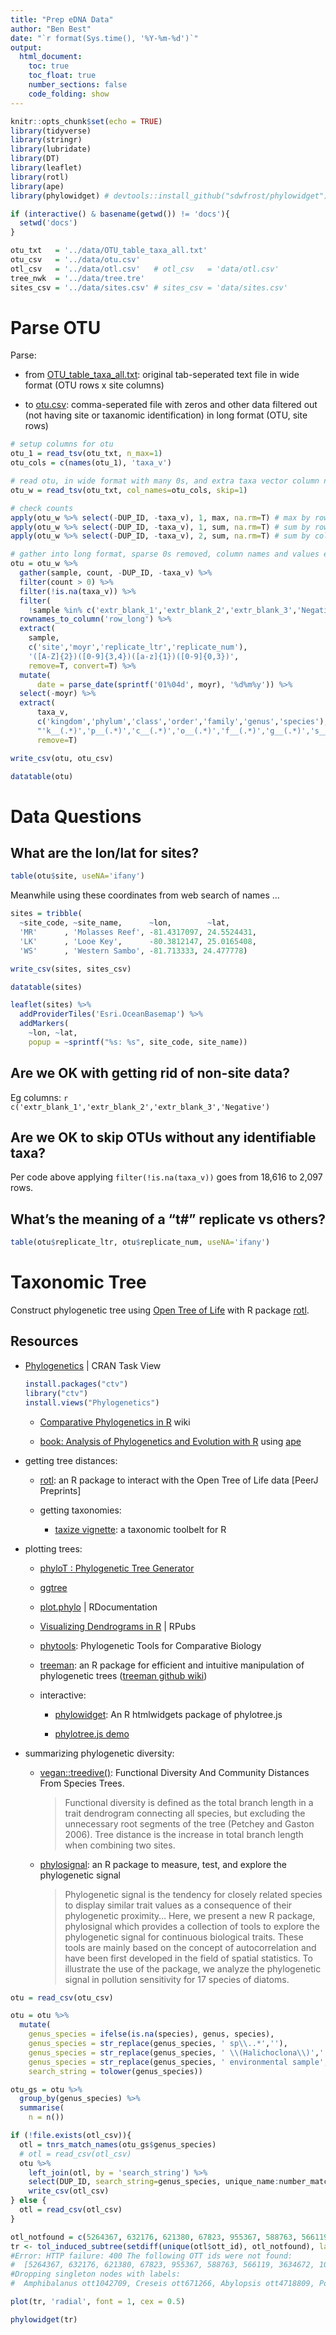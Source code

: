 ```yaml
---
title: "Prep eDNA Data"
author: "Ben Best"
date: "`r format(Sys.time(), '%Y-%m-%d')`"
output:
  html_document:
    toc: true
    toc_float: true
    number_sections: false
    code_folding: show
---
```


```r
knitr::opts_chunk$set(echo = TRUE)
library(tidyverse)
library(stringr)
library(lubridate)
library(DT)
library(leaflet)
library(rotl)
library(ape)
library(phylowidget) # devtools::install_github("sdwfrost/phylowidget")

if (interactive() & basename(getwd()) != 'docs'){
  setwd('docs')
}

otu_txt   = '../data/OTU_table_taxa_all.txt'
otu_csv   = '../data/otu.csv'
otl_csv   = '../data/otl.csv'   # otl_csv   = 'data/otl.csv'
tree_nwk  = '../data/tree.tre'
sites_csv = '../data/sites.csv' # sites_csv = 'data/sites.csv'
```

# Parse OTU

Parse:

- from [OTU_table_taxa_all.txt](https://github.com/marinebon/edna-vis/blob/master/data/OTU_table_taxa_all.txt): original tab-seperated text file in wide format (OTU rows x site columns)

- to [otu.csv](https://github.com/marinebon/edna-vis/blob/master/data/otu.csv): comma-seperated file with zeros and other data filtered out (not having site or taxanomic identification) in long format (OTU, site rows)

```r

# setup columns for otu
otu_1 = read_tsv(otu_txt, n_max=1)
otu_cols = c(names(otu_1), 'taxa_v')

# read otu, in wide format with many 0s, and extra taxa vector column named
otu_w = read_tsv(otu_txt, col_names=otu_cols, skip=1)

# check counts
apply(otu_w %>% select(-DUP_ID, -taxa_v), 1, max, na.rm=T) # max by rows
apply(otu_w %>% select(-DUP_ID, -taxa_v), 1, sum, na.rm=T) # sum by rows
apply(otu_w %>% select(-DUP_ID, -taxa_v), 2, sum, na.rm=T) # sum by cols

# gather into long format, sparse 0s removed, column names and values expanded
otu = otu_w %>%                                                                   #   5,707 rows
  gather(sample, count, -DUP_ID, -taxa_v) %>%                                     # 291,057 rows
  filter(count > 0) %>%                                                           #  18,616 rows
  filter(!is.na(taxa_v)) %>%                                                      #   2,097 rows
  filter(
    !sample %in% c('extr_blank_1','extr_blank_2','extr_blank_3','Negative')) %>%  #   2,082 rows
  rownames_to_column('row_long') %>%
  extract(
    sample, 
    c('site','moyr','replicate_ltr','replicate_num'),
    '([A-Z]{2})([0-9]{3,4})([a-z]{1})([0-9]{0,3})',
    remove=T, convert=T) %>%
  mutate(
      date = parse_date(sprintf('01%04d', moyr), '%d%m%y')) %>%
  select(-moyr) %>%
  extract(
      taxa_v, 
      c('kingdom','phylum','class','order','family','genus','species'), 
      "'k__(.*)','p__(.*)','c__(.*)','o__(.*)','f__(.*)','g__(.*)','s__(.*)'",
      remove=T)

write_csv(otu, otu_csv)

datatable(otu)
```

# Data Questions

## What are the lon/lat for sites?

```r
table(otu$site, useNA='ifany')
```

Meanwhile using these coordinates from web search of names ...

```r
sites = tribble(
  ~site_code, ~site_name,      ~lon,        ~lat,
  'MR'      , 'Molasses Reef', -81.4317097, 24.5524431,
  'LK'      , 'Looe Key',      -80.3812147, 25.0165408,
  'WS'      , 'Western Sambo', -81.713333, 24.477778)

write_csv(sites, sites_csv)

datatable(sites)
```


```r
leaflet(sites) %>%
  addProviderTiles('Esri.OceanBasemap') %>%
  addMarkers(
    ~lon, ~lat, 
    popup = ~sprintf("%s: %s", site_code, site_name))
```

## Are we OK with getting rid of non-site data?

Eg columns: ``r c('extr_blank_1','extr_blank_2','extr_blank_3','Negative')``

## Are we OK to skip OTUs without any identifiable taxa?

Per code above applying `filter(!is.na(taxa_v))` goes from 18,616 to 2,097 rows.

## What's the meaning of a "t#" replicate vs others?

```r
table(otu$replicate_ltr, otu$replicate_num, useNA='ifany')
```


# Taxonomic Tree

Construct phylogenetic tree using [Open Tree of Life](http://opentreeoflife.org) with R package [rotl](https://cran.r-project.org/web/packages/rotl/index.html).

## Resources

- [Phylogenetics](https://cran.r-project.org/web/views/Phylogenetics.html) | CRAN Task View

    ```r
    install.packages("ctv")
    library("ctv")
    install.views("Phylogenetics")
    ```

    - [Comparative Phylogenetics in R](https://www.r-phylo.org/wiki/HowTo/Table_of_Contents) wiki
    
    - [book: Analysis of Phylogenetics and Evolution with R](http://ape-package.ird.fr/APER.html) using [ape]( https://cran.rstudio.com/web/packages/ape/index.html)
    
- getting tree distances:

    - [rotl](https://peerj.com/preprints/1471/): an R package to interact with the Open Tree of Life data [PeerJ Preprints]
    
    - getting taxonomies:
    
        - [taxize vignette](https://cran.r-project.org/web/packages/taxize/vignettes/taxize_vignette.html): a taxonomic toolbelt for R

- plotting trees:

    - [phyloT : Phylogenetic Tree Generator](http://phylot.biobyte.de/)
    
    - [ggtree](https://guangchuangyu.github.io/ggtree/)

    - [plot.phylo](https://www.rdocumentation.org/packages/ape/versions/4.0/topics/plot.phylo)   | RDocumentation
    
    - [Visualizing Dendrograms in R](https://rpubs.com/gaston/dendrograms) | RPubs
    
    - [phytools](http://blog.phytools.org/): Phylogenetic Tools for Comparative Biology
    
    - [treeman](http://bmcresnotes.biomedcentral.com/articles/10.1186/s13104-016-2340-8): an R package for efficient and intuitive manipulation of phylogenetic trees ([treeman github wiki](https://github.com/DomBennett/treeman/wiki))
    
    - interactive:
    
        - [phylowidget](https://github.com/sdwfrost/phylowidget): An R htmlwidgets package of phylotree.js
        
        - [phylotree.js demo](http://veg.github.io/phylotree.js/index.html)

- summarizing phylogenetic diversity:

     - [vegan::treedive()](https://www.rdocumentation.org/packages/vegan/versions/2.4-2/topics/treedive): Functional Diversity And Community Distances From Species Trees.
     
        > Functional diversity is defined as the total branch length in a trait dendrogram connecting all species, but excluding the unnecessary root segments of the tree (Petchey and Gaston 2006). Tree distance is the increase in total branch length when combining two sites.
     
     - [phylosignal](http://onlinelibrary.wiley.com/doi/10.1002/ece3.2051/full): an R package to measure, test, and explore the phylogenetic signal
     
        > Phylogenetic signal is the tendency for closely related species to display similar trait values as a consequence of their phylogenetic proximity... Here, we present a new R package, phylosignal which provides a collection of tools to explore the phylogenetic signal for continuous biological traits. These tools are mainly based on the concept of autocorrelation and have been first developed in the field of spatial statistics. To illustrate the use of the package, we analyze the phylogenetic signal in pollution sensitivity for 17 species of diatoms.

```r
otu = read_csv(otu_csv)

otu = otu %>%
  mutate(
    genus_species = ifelse(is.na(species), genus, species),
    genus_species = str_replace(genus_species, ' sp\\..*',''),
    genus_species = str_replace(genus_species, ' \\(Halichoclona\\)',''),
    genus_species = str_replace(genus_species, ' environmental sample',''),
    search_string = tolower(genus_species))

otu_gs = otu %>%
  group_by(genus_species) %>%
  summarise(
    n = n())

if (!file.exists(otl_csv)){
  otl = tnrs_match_names(otu_gs$genus_species)
  # otl = read_csv(otl_csv)
  otu %>%
    left_join(otl, by = 'search_string') %>%
    select(DUP_ID, search_string=genus_species, unique_name:number_matches) %>%
    write_csv(otl_csv)
} else {
  otl = read_csv(otl_csv)
}

otl_notfound = c(5264367, 632176, 621380, 67823, 955367, 588763, 566119, 3634672, 1083518, 2841628)
tr <- tol_induced_subtree(setdiff(unique(otl$ott_id), otl_notfound), label_format = 'name', file = tree_nwk)
#Error: HTTP failure: 400 The following OTT ids were not found: 
#  [5264367, 632176, 621380, 67823, 955367, 588763, 566119, 3634672, 1083518, 2841628]
#Dropping singleton nodes with labels: 
#  Amphibalanus ott1042709, Creseis ott671266, Abylopsis ott4718809, Polysiphonia ott674045

plot(tr, 'radial', font = 1, cex = 0.5)

phylowidget(tr)
```
